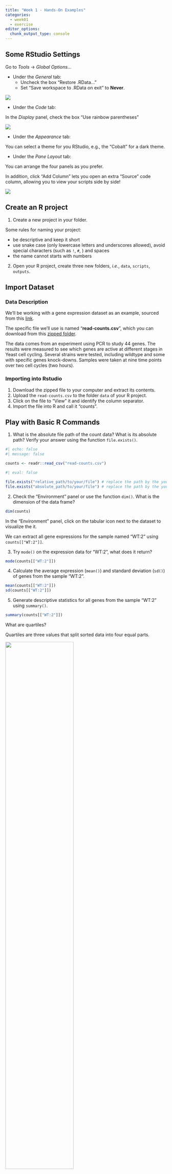 ```yaml
---
title: "Week 1 - Hands-On Examples"
categories: 
  - week01
  - exercise
editor_options: 
  chunk_output_type: console
---
```


## Some RStudio Settings

Go to *Tools* -> *Global Options...*

- Under the *General* tab:
  - Uncheck the box "Restore .RData..."
  - Set "Save workspace to .RData on exit" to **Never**.
  
![](images/rstudio_setting1.png)

- Under the *Code* tab:

In the *Display* panel, check the box "Use rainbow parentheses"

![](images/rstudio_setting2.png)

- Under the *Appearance* tab:

You can select a theme for you RStudio, e.g., the "Cobalt" for a dark theme.


- Under the *Pane Layout* tab:

You can arrange the four panels as you prefer.

In addition, click "Add Column" lets you open an extra "Source" code column, allowing you to view your scripts side by side!

![](images/rstudio_setting3.png)


## Create an R project

1. Create a new project in your folder.

Some rules for naming your project:  

- be descriptive and keep it short
- use snake case (only lowercase letters and underscores allowed), avoid special characters (such as `!`, `#`, ) and spaces
- the name cannot starts with numbers

2. Open your R project, create three new folders, *i.e.*, `data`, `scripts`, `outputs`.


## Import Dataset

### Data Description

We'll be working with a gene expression dataset as an example,
sourced from this [link](https://monashbioinformaticsplatform.github.io/r-more/).

The specific file we'll use is named "**read-counts.csv**",
which you can download from this
[zipped folder](https://monashbioinformaticsplatform.github.io/r-more/r-more-files.zip).


The data comes from an experiment using PCR to study 44 genes.
The results were measured to see which genes are active at different stages in Yeast cell cycling.
Several strains were tested, including wildtype and some with specific genes knock-downs.
Samples were taken at nine time points over two cell cycles (two hours).


### Importing into Rstudio

1. Download the zipped file to your computer and extract its contents.
2. Upload the `read-counts.csv` to the folder `data` of your R project.
3. Click on the file to "View" it and identify the column separator.
4. Import the file into R and call it "counts".


## Play with Basic R Commands

1. What is the absolute file path of the count data? What is its absolute path? Verify your answer using the function `file.exists()`.

```r
#| echo: false
#| message: false

counts <- readr::read_csv("read-counts.csv")
```

```r
#| eval: false

file.exists("relative_path/to/your/file") # replace the path by the yours
file.exists("absolute_path/to/your/file") # replace the path by the yours
```

2. Check the "Environment" panel or use the function `dim()`.
What is the dimension of the data frame?

```r
dim(counts)
```

In the "Environment" panel, click on the tabular icon next to the dataset to visualize the it.

We can extract all gene expressions for the sample named "WT:2" using `counts[["WT:2"]]`.

3. Try `mode()` on the expression data for "WT:2", what does it return?

```r
mode(counts[["WT:2"]])
```

4. Calculate the average expression (`mean()`) and standard deviation (`sd()`) of genes from the sample "WT:2".

```r
mean(counts[["WT:2"]])
sd(counts[["WT:2"]])
```

5. Generate descriptive statistics for all genes from the sample "WT:2" using `summary()`.

```r
summary(counts[["WT:2"]])
```

::: {.callout-tip title="Stats Time!"}
What are quartiles?

Quartiles are three values that split sorted data into four equal parts.

![](images/boxplot.png){width=65%}

IQR (Interquartile range) = Q3 - Q1

IQR only includes the middle 50% of the data.
:::


6. Generate a histogram for the "WT:2" sample using `hist()`. What does the distribution look like?

::: {.callout-tip title="Stats Time!"}
**Histograms** help us see how data is spread out.
They show how many data points fall into different ranges, or *bins*.
By looking at a histogram, we can quickly understand the shape of the data,
like if it’s skewed or has outliers.
It's a simple way to get an overview of your data.
:::

```r
hist(counts[["WT:2"]])
hist(log2(counts[["WT:2"]]))
```

## Get Your First Quarto Report

Click the "Render" to generate the report!

- Change something in this script and re-render it, is the report up-to-date?
- Where is your report stored?
- What should you do if you want the report be stored in a specified folder?
  => use a configuration file for Quarto.
  
Open a new text file and copy paste following code, save it as `_quarto.yml` in your project folder.

```r
project:
  output-dir: outputs/
```

Try "Render" again, now where is your report?


---

#### Good job! 👏👏 You've taken your first big steps into R, and you're off to a great start, keep it up! 


